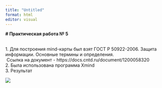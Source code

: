 ---
title: "Untitled"
format: html
editor: visual
---

**\# Практическая работа № 5**

\
1. Для построения mind-карты был взят ГОСТ Р 50922-2006. Защита информации. Основные термины и определения.\
 Ссылка на документ - https://docs.cntd.ru/document/1200058320\
2. Была использована программа Xmind\
3. Результат

![](images/mind.png)\
